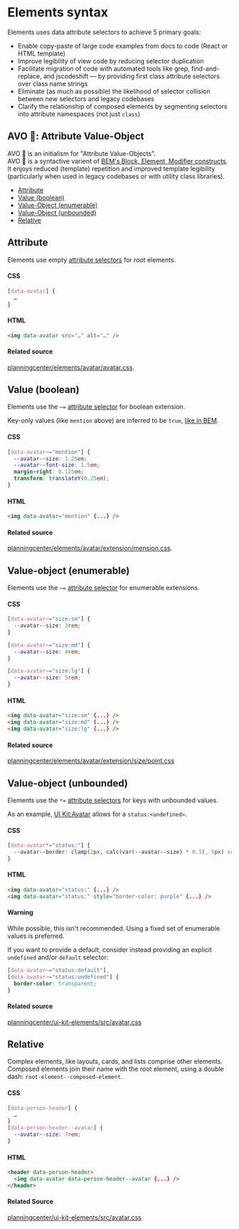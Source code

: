 
<Meta title="Elements/syntax" />

# Elements syntax

Elements uses data attribute selectors to achieve 5 primary goals:

- Enable copy-paste of large code examples from docs to code (React or HTML template)
- Improve legibility of view code by reducing selector duplication
- Facilitate migration of code with automated tools like grep, find-and-replace, and jscodeshift — by providing first class attribute selectors over class name strings
- Eliminate (as much as possible) the likelihood of selector collision between new selectors and legacy codebases
- Clarify the relationship of composed elements by segmenting selectors into attribute namespaces (not just `class`)

## AVO 🥑: Attribute Value-Object

AVO 🥑 is an initialism for "Attribute Value-Objects".  
AVO 🥑 is a syntactive varient of [BEM's Block, Element, Modifier constructs](https://en.bem.info/methodology/quick-start/).  
It enjoys reduced (template) repetition and improved template legibility (particularly when used in legacy codebases or with utility class libraries).

- [Attribute](#attribute)
- [Value (boolean)](#value-boolean)
- [Value-Object (enumerable)](#value-object-enumerable)
- [Value-Object (unbounded)](#value-object-unbounded)
- [Relative](#relative)

## Attribute

Elements use empty [attribute selectors](https://developer.mozilla.org/en-US/docs/Web/CSS/Attribute_selectors#syntax) for root elements.

#### CSS

```css
[data-avatar] {
  …
}
```

#### HTML

```html
<img data-avatar src="…" alt="…" />
```

#### Related source

[planningcenter/elements/avatar/avatar.css](https://github.com/planningcenter/design/blob/main/planningcenter/elements/avatar/avatar.css).

## Value (boolean)

Elements use the `~=` [attribute selector](https://developer.mozilla.org/en-US/docs/Web/CSS/Attribute_selectors#syntax) for boolean extension.

Key-only values (like `mention` above) are inferred to be `true`, [like in BEM](https://en.bem.info/methodology/quick-start/#boolean).

#### CSS

```css
[data-avatar~="mention"] {
  --avatar--size: 1.25em;
  --avatar--font-size: 1.5em;
  margin-right: 0.125em;
  transform: translateY(0.25em);
}
```

#### HTML

```html
<img data-avatar="mention" {...} />
```

#### Related source

[planningcenter/elements/avatar/extension/mension.css](https://github.com/planningcenter/design/blob/main/planningcenter/elements/avatar/extension/mention.css).

## Value-object (enumerable)

Elements use the `~=` [attribute selector](https://developer.mozilla.org/en-US/docs/Web/CSS/Attribute_selectors#syntax) for enumerable extensions.

#### CSS

```css
[data-avatar~="size:sm"] {
  --avatar--size: 3rem;
}

[data-avatar~="size:md"] {
  --avatar--size: 4rem;
}

[data-avatar~="size:lg"] {
  --avatar--size: 5rem;
}
```

#### HTML

```html
<img data-avatar="size:sm" {...} />
<img data-avatar="size:md" {...} />
<img data-avatar="size:lg" {...} />
```

#### Related source

[planningcenter/elements/avatar/extension/size/point.css](https://github.com/planningcenter/design/blob/main/planningcenter/elements/avatar/extension/size/point.css)

## Value-object (unbounded)

Elements use the `*=` [attribute selectors](https://developer.mozilla.org/en-US/docs/Web/CSS/Attribute_selectors#syntax) for keys with unbounded values.

As an example, [UI Kit:Avatar](https://ministrycentered.github.io/ui-kit/avatar) allows for a `status:<undefined>`.

#### CSS

```css
[data-avatar*="status:"] {
  --avatar--border: clamp(2px, calc(var(--avatar--size) * 0.1), 5px) solid transparent;
}
```

#### HTML

```html
<img data-avatar="status:" {...} />
<img data-avatar="status:" style="border-color: purple" {...} />
```

#### Warning

While possible, this isn't recommended. Using a fixed set of enumerable values is preferred.

If you want to provide a default, consider instead providing an explicit `undefined` and/or `default` selector:

```css
[data-avatar~="status:default"],
[data-avatar~="status:undefined"] {
  border-color: transparent;
}
```

#### Related source

[planningcenter/ui-kit-elements/src/avatar.css](https://github.com/planningcenter/design/blob/main/planningcenter/ui-kit-elements/src/avatar.css#L22-L27)

## Relative

Complex elements, like layouts, cards, and lists comprise other elements.
Composed elements join their name with the root element, using a double dash: `root-element--composed-element`.

#### CSS

```css
[data-person-header] {
  …
}
[data-person-header--avatar] {
  --avatar--size: 7rem;
}
```

#### HTML

```html
<header data-person-header>
  <img data-avatar data-person-header--avatar {...} />
</header>
```

#### Related Source

[planningcenter/ui-kit-elements/src/avatar.css](https://github.com/planningcenter/design/blob/main/planningcenter/grids/person-header/person-header.css)
